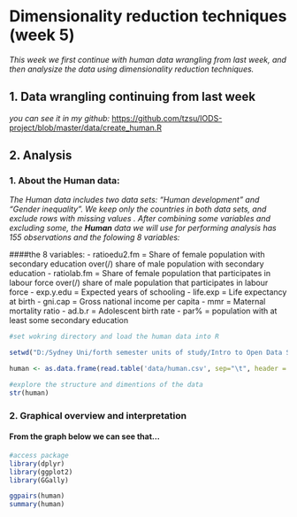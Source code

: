 # Dimensionality reduction techniques (week 5)

*This week we first continue with human data wrangling from last week, and then analysize the data using dimensionality reduction techniques.*


## 1. Data wrangling continuing from last week
*you can see it in my github:*
<https://github.com/tzsu/IODS-project/blob/master/data/create_human.R>

## 2. Analysis 

### 1. About the Human data: 
*The Human data includes two data sets: "Human development" and "Gender inequality". We keep only the countries in both data sets, and exclude rows with missing values . After combining some variables and excluding some, the **Human** data we will use for performing analysis has 155 observations and the folowing 8 variables:*

####the 8 variables:
- ratioedu2.fm = Share of female population with secondary education over(/) share of male population with secondary education
- ratiolab.fm = Share of female population that participates in labour force over(/) share of male population that participates in labour force
- exp.y.edu = Expected years of schooling
- life.exp = Life expectancy at birth
- gni.cap = Gross national income per capita
- mmr = Maternal mortality ratio
- ad.b.r = Adolescent birth rate
- par% = population with at least some secondary education


```r
#set wokring directory and load the human data into R

setwd("D:/Sydney Uni/forth semester units of study/Intro to Open Data Science/IODS-project")

human <- as.data.frame(read.table('data/human.csv', sep="\t", header = TRUE))
```

```r
#explore the structure and dimentions of the data
str(human)
```

### 2. Graphical overview and interpretation

#### From the graph below we can see that...

```r
#access package
library(dplyr)
library(ggplot2)
library(GGally)
```

```r
ggpairs(human)
summary(human)
```



